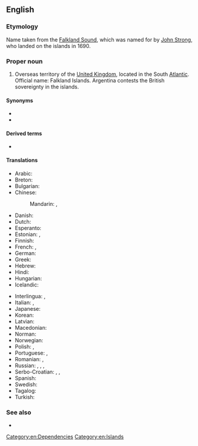 ==English==
{{wikipedia}}

===Etymology===
Name taken from the [[Falkland Sound]], which was named for {{w|Viscount Falkland}} by [[w:John Strong (mariner)|John Strong]], who landed on the islands in 1690.

===Proper noun===
{{en-proper noun|head=the Falkland Islands}} {{g|p}}

# Overseas territory of the [[United Kingdom]], located in the South [[Atlantic]]. Official name: Falkland Islands. Argentina contests the British sovereignty in the islands.

====Synonyms====
* {{l|en|Falklands}}
* {{l|en|Malvinas}}

====Derived terms====
* {{l|en|Falkland Islander}}

====Translations====
{{trans-top|overseas territory of the UK in the South Atlantic}}
* Arabic: {{t|ar|جُزُر فُوكْلَانْد|f-p|tr=juzur fuklānd}}
* Breton: {{t|br|inizi Falkland}}
* Bulgarian: {{t|bg|Малвински острови|m-p|tr=Malvínski óstrovi}}
* Chinese:
*: Mandarin: {{t+|cmn|福克蘭群島|sc=Hani}}, {{t+|cmn|福克兰群岛|tr=Fúkèlán qúndǎo|sc=Hani}}
* Danish: {{t+|da|Falklandsøerne|p}}
* Dutch: {{t+|nl|Falklandeilanden}}
* Esperanto: {{t|eo|Falklandoj}}
* Estonian: {{t|et|[[Falklandi]] [[saared]]}}, {{t|et|[[Malviini]] [[saared]]}}
* Finnish: {{t|fi|Falklandinsaaret}}
* French: {{t+|fr|Malouines|f-p}}, {{t+|fr|îles Falkland|f-p}}
* German: {{t+|de|Falklandinseln|p}}
* Greek: {{t+|el|Νήσοι Φώκλαντ|f-p}}
* Hebrew: {{t|he|איי פוקלנד|p|tr=iyey foklend|sc=Hebr}}
* Hindi: {{t+|hi|माल्विनास द्वीपसमूह|m|tr=maalvinaas dweepsamuuh|sc=Deva}}
* Hungarian: {{t+|hu|Falkland-szigetek}}
* Icelandic: {{t|is|Falklandseyjar|f-p}}
{{trans-mid}}
* Interlingua: {{t|ia|Falklands}}, {{t|ia|Malvinas}}
* Italian: {{t|it|isole Falkland|f-p}}, {{t|it|isole Malvine|f-p}}
* Japanese: {{t|ja|フォークランド諸島|tr=Fōkurando shotō|sc=Jpan}}
* Korean: {{t+|ko|포클랜드 제도|tr=Pokeullaendeu jedo}}
* Latvian: {{t|lv|Folklenda Salas|f-p}}
* Macedonian: {{t|mk|Фолкландски Острови|m-p|tr=Fólklandski Óstrovi}}
* Norman: {{t|nrf|Îles Falkland|f-p}}
* Norwegian: {{t|no|Falklandsøyene}}
* Polish: {{t+|pl|Falklandy}}, {{t+|pl|Malwiny}}
* Portuguese: {{t|pt|ilhas Falkland|f-p}}, {{t|pt|ilhas Malvinas|f-p}}
* Romanian: {{t|ro|Insulele Falkland}}, {{t|ro|Insulele Malvine|f-p}}
* Russian: {{t|ru|Фолкле́ндские острова́|m-p}}, {{t|ru|Фолкле́нды|m-p}}, {{t|ru|Мальви́нские острова́|m-p}}, {{t|ru|Мальви́ны|m-p}}
* Serbo-Croatian: {{t|sh|Folklandska ostrva|n-p}}, {{t|sh|Malvinska ostrva|n-p}}, {{t|sh|Falklandski Otoci}}
* Spanish: {{t|es|islas Malvinas|f-p}}
* Swedish: {{t+|sv|Falklandsöarna}}
* Tagalog: {{t|tl|Mga Pulong Malbinas}}
* Turkish: {{t+|tr|Falkland Adaları}}
{{trans-bottom}}

===See also===
* {{l|en|Appendix:Countries of the world|Countries of the world}}

[[Category:en:Dependencies]]
[[Category:en:Islands]]